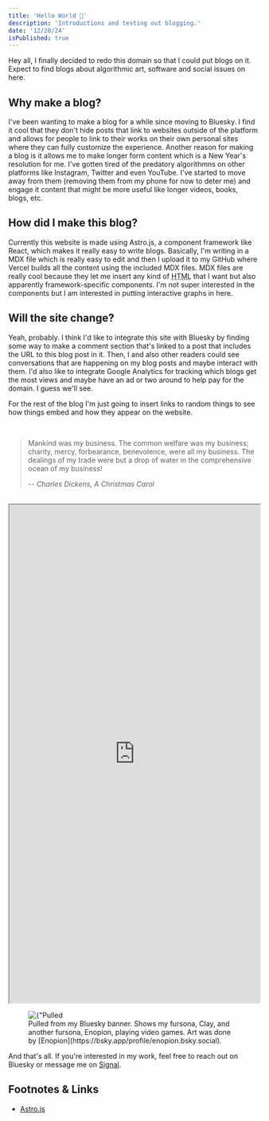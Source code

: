 ```yaml
---
title: 'Hello World 🐄'
description: 'Introductions and testing out blogging.'
date: '12/28/24'
isPublished: true
---
```



Hey all, I finally decided to redo this domain so that I could put blogs on it. Expect to find blogs about algorithmic art, software and social issues on here. 

## Why make a blog?

I've been wanting to make a blog for a while since moving to Bluesky. I find it cool that they don't hide posts that link to websites outside of the platform and allows for people to link to their works on their own personal sites where they can fully customize the experience. Another reason for making a blog is it allows me to make longer form content which is a New Year's resolution for me. I've gotten tired of the predatory algorithmns on other platforms like Instagram, Twitter and even YouTube. I've started to move away from them (removing them from my phone for now to deter me) and engage it content that might be more useful like longer videos, books, blogs, etc. 

## How did I make this blog?

Currently this website is made using Astro.js, a component framework like React, which makes it really easy to write blogs. Basically, I'm writing in a MDX file which is really easy to edit and then I upload it to my GitHub where Vercel builds all the content using the included MDX files. MDX files are really cool because they let me insert any kind of <abbr title="HyperText Markup Language">HTML</abbr> that I want but also apparently framework-specific components. I'm not super interested in the components but I am interested in putting interactive graphs in here. 

## Will the site change?

Yeah, probably. I think I'd like to integrate this site with Bluesky by finding some way to make a comment section that's linked to a post that includes the URL to this blog post in it. Then, I and also other readers could see conversations that are happening on my blog posts and maybe interact with them. I'd also like to integrate Google Analytics for tracking which blogs get the most views and maybe have an ad or two around to help pay for the domain. I guess we'll see.

For the rest of the blog I'm just going to insert links to random things to see how things embed and how they appear on the website.

<br/>

> Mankind was my business. The common welfare was my business; charity, mercy, forbearance, benevolence, were all my business. The dealings of my trade were but a drop of water in the comprehensive ocean of my business!
> 
> -- <cite>Charles Dickens, A Christmas Carol</cite>

<br/>

<iframe width="100%" height="1000px" src="https://editor.p5js.org/claytonleonardcook/full/Oi0lI46JY"></iframe>

<br/>

<figure>
  <Image src={"https://cdn.bsky.app/img/banner/plain/did:plc:6w63642jircxfpo27gdlihm2/bafkreicq2s2ycledudyyrqxff45ug57pi2yxvix7npxlriqinqhqzgfyqi@jpeg"} alt={"Pulled from my Bluesky banner. Shows my fursona, Clay, and another fursona, Enopion, playing video games. Art was done by Enopion."} width={530} height={150} style={{
    width: "100%",
    height: "100%",
    objectFit: "cover"
}}/>
  <figcaption>
    Pulled from my Bluesky banner. Shows my fursona, Clay, and another fursona, Enopion, playing video games. Art was done by [Enopion](https://bsky.app/profile/enopion.bsky.social).
  </figcaption>
</figure>

And that's all. If you're interested in my work, feel free to reach out on Bluesky or message me on [Signal](https://signal.me/#eu/UV2uUutQ9Z7FGzJGaNX-8gP4ysb6KtxCUGdxpVaUQXpPPvdoq91BJ7MUUWkrmZTi).

## Footnotes & Links

- [Astro.js](https://astro.build/)
